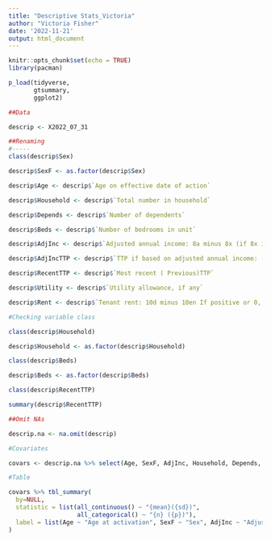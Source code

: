 ```yaml
---
title: "Descriptive Stats_Victoria"
author: "Victoria Fisher"
date: '2022-11-21'
output: html_document
---
```


```r
knitr::opts_chunk$set(echo = TRUE)
library(pacman)

p_load(tidyverse,
       gtsummary,
       ggplot2)

```

```r
##Data

descrip <- X2022_07_31

##Renaming
#-----
class(descrip$Sex)

descrip$SexF <- as.factor(descrip$Sex)

descrip$Age <- descrip$`Age on effective date of action`

descrip$Household <- descrip$`Total number in household`

descrip$Depends <- descrip$`Number of dependents`

descrip$Beds <- descrip$`Number of bedrooms in unit`

descrip$AdjInc <- descrip$`Adjusted annual income: 8a minus 8x (if 8x is larger, put 0)`

descrip$AdjIncTTP <- descrip$`TTP if based on adjusted annual income: (9d x 9e) / 100`

descrip$RecentTTP <- descrip$`Most recent ( Previous)TTP`

descrip$Utility <- descrip$`Utility allowance, if any`

descrip$Rent <- descrip$`Tenant rent: 10d minus 10en If positive or 0, put tenant rent If negative, credit tenant`
```


```r
#Checking variable class

class(descrip$Household)

descrip$Household <- as.factor(descrip$Household)

class(descrip$Beds)

descrip$Beds <- as.factor(descrip$Beds)

class(descrip$RecentTTP)

summary(descrip$RecentTTP)
```


```r
##Omit NAs

descrip.na <- na.omit(descrip)

```


```r
#Covariates

covars <- descrip.na %>% select(Age, SexF, AdjInc, Household, Depends, Beds, Rent, Utility, AdjIncTTP, RecentTTP)

#Table

covars %>% tbl_summary(
  by=NULL,
  statistic = list(all_continuous() ~ "{mean}({sd})",
                   all_categorical() ~ "{n} ({p})"),
  label = list(Age ~ "Age at activation", SexF ~ "Sex", AdjInc ~ "Adjusted Income", Household ~ "Number in household", Depends ~ "Number of dependents", Beds ~ "Number of bedrooms", Rent ~ "Tenant Rent", Utility ~ "Utility Allowance", AdjIncTTP ~ "TTP adjusted for income", RecentTTP ~ "Most recent TTP")
)

```

